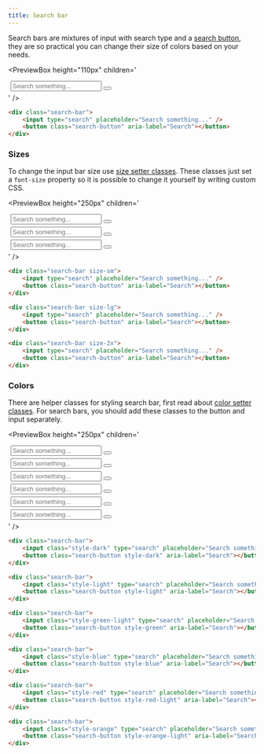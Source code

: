 ```yaml
---
title: Search bar
---
```



Search bars are mixtures of input with search type and a [search button](/docs/components/buttons/search-button), they are so practical you can change their size of colors based on your needs.

<PreviewBox
	height="110px"
	children='
<!DOCTYPE html>
<html lang="en">
	<head>
		<meta charset="UTF-8" />
		<meta http-equiv="X-UA-Compatible" content="IE=edge" />
		<meta name="viewport" content="width=device-width, initial-scale=1.0" />
		<link rel="stylesheet" href="https://raw.githack.com/amir2mi/FlatifyCSS/master/dist/css/flatify-min.css" />
		<title>Search bar</title>
	</head>
	<body>
		<div class="search-bar">
			<input type="search" placeholder="Search something..." />
			<button class="search-button" aria-label="Search"></button>
		</div>
	</body>
</html>
'
/>

```html {1} title="index.html"
<div class="search-bar">
	<input type="search" placeholder="Search something..." />
	<button class="search-button" aria-label="Search"></button>
</div>
```

### Sizes

To change the input bar size use [size setter classes](/docs/helpers/size-setters).
These classes just set a `font-size` property so it is possible to change it yourself by writing custom CSS.

<PreviewBox
	height="250px"
	children='
<!DOCTYPE html>
<html lang="en">
	<head>
		<meta charset="UTF-8" />
		<meta http-equiv="X-UA-Compatible" content="IE=edge" />
		<meta name="viewport" content="width=device-width, initial-scale=1.0" />
		<link rel="stylesheet" href="https://raw.githack.com/amir2mi/FlatifyCSS/master/dist/css/flatify-min.css" />
		<title>Search bar</title>
        <style>
            .search-bar{
                max-width: 20em
            }
        </style>
	</head>
	<body>
        <div class="search-bar size-sm">
            <input type="search" placeholder="Search something..." />
            <button class="search-button" aria-label="Search"></button>
        </div>
        <div class="search-bar size-lg">
            <input type="search" placeholder="Search something..." />
            <button class="search-button" aria-label="Search"></button>
        </div>
        <div class="search-bar size-2x">
            <input type="search" placeholder="Search something..." />
            <button class="search-button" aria-label="Search"></button>
        </div>
	</body>
</html>
'
/>

```html title="index.html"
<div class="search-bar size-sm">
	<input type="search" placeholder="Search something..." />
	<button class="search-button" aria-label="Search"></button>
</div>

<div class="search-bar size-lg">
	<input type="search" placeholder="Search something..." />
	<button class="search-button" aria-label="Search"></button>
</div>

<div class="search-bar size-2x">
	<input type="search" placeholder="Search something..." />
	<button class="search-button" aria-label="Search"></button>
</div>
```

### Colors

There are helper classes for styling search bar, first read about [color setter classes](/docs/helpers/color-setters). For search bars, you should add these classes to the button and input separately.

<PreviewBox
	height="250px"
	children='
<!DOCTYPE html>
<html lang="en">
	<head>
		<meta charset="UTF-8" />
		<meta http-equiv="X-UA-Compatible" content="IE=edge" />
		<meta name="viewport" content="width=device-width, initial-scale=1.0" />
		<link rel="stylesheet" href="https://raw.githack.com/amir2mi/FlatifyCSS/master/dist/css/flatify-min.css" />
		<title>Search bar</title>
        <style>
            .search-bar{
                width: 45%;
                margin: 5px;
            }
        </style>
	</head>
	<body class="flex-center" style="flex-wrap: wrap">
        <div class="search-bar">
            <input class="style-dark" type="search" placeholder="Search something..." />
            <button class="search-button style-dark" aria-label="Search"></button>
        </div>
        <div class="search-bar">
            <input class="style-light" type="search" placeholder="Search something..." />
            <button class="search-button style-light" aria-label="Search"></button>
        </div>
        <div class="search-bar">
            <input class="style-green-light" type="search" placeholder="Search something..." />
            <button class="search-button style-green" aria-label="Search"></button>
        </div>
        <div class="search-bar">
            <input class="style-blue" type="search" placeholder="Search something..." />
            <button class="search-button style-blue" aria-label="Search"></button>
        </div>
        <div class="search-bar">
            <input class="style-red" type="search" placeholder="Search something..." />
            <button class="search-button style-red-light" aria-label="Search"></button>
        </div>
        <div class="search-bar">
            <input class="style-orange" type="search" placeholder="Search something..." />
            <button class="search-button style-orange-light" aria-label="Search"></button>
        </div>
	</body>
</html>
'
/>

```html title="index.html"
<div class="search-bar">
	<input class="style-dark" type="search" placeholder="Search something..." />
	<button class="search-button style-dark" aria-label="Search"></button>
</div>

<div class="search-bar">
	<input class="style-light" type="search" placeholder="Search something..." />
	<button class="search-button style-light" aria-label="Search"></button>
</div>

<div class="search-bar">
	<input class="style-green-light" type="search" placeholder="Search something..." />
	<button class="search-button style-green" aria-label="Search"></button>
</div>

<div class="search-bar">
	<input class="style-blue" type="search" placeholder="Search something..." />
	<button class="search-button style-blue" aria-label="Search"></button>
</div>

<div class="search-bar">
	<input class="style-red" type="search" placeholder="Search something..." />
	<button class="search-button style-red-light" aria-label="Search"></button>
</div>

<div class="search-bar">
	<input class="style-orange" type="search" placeholder="Search something..." />
	<button class="search-button style-orange-light" aria-label="Search"></button>
</div>
```
